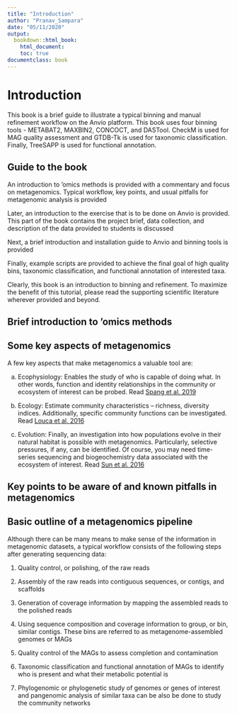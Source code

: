 ```yaml
---
title: "Introduction"
author: "Pranav_Sampara"
date: "05/11/2020"
output: 
  bookdown::html_book:
    html_document:
    toc: true
documentclass: book
---
```


# Introduction
This book is a brief guide to illustrate a typical binning and manual refinement workflow on the Anvio platform. This book uses four binning tools - METABAT2, MAXBIN2, CONCOCT, and DASTool. CheckM is used for MAG quality assessment and GTDB-Tk is used for taxonomic classification. Finally, TreeSAPP is used for functional annotation.

## Guide to the book
An introduction to 'omics methods is provided with a commentary and focus on metagenomics. Typical workflow, key points, and usual pitfalls for metagenomic analysis is provided

Later, an introduction to the exercise that is to be done on Anvio is provided. This part of the book contains the project brief, data collection, and description of the data provided to students is discussed

Next, a brief introduction and installation guide to Anvio and binning tools is provided

Finally, example scripts are provided to achieve the final goal of high quality bins, taxonomic classification, and functional annotation of interested taxa. 

Clearly, this book is an introduction to binning and refinement. To maximize the benefit of this tutorial, please read the supporting scientific literature wherever provided and beyond.

## Brief introduction to 'omics methods


## Some key aspects of metagenomics

A few key aspects that make metagenomics a valuable tool are:

a.	Ecophysiology: Enables the study of who is capable of doing what. In other words, function and identity relationships in the community or ecosystem of interest can be probed.
Read [Spang et al. 2019](https://www.nature.com/articles/s41564-019-0406-9) \n

b.	Ecology: Estimate community characteristics – richness, diversity indices. Additionally, specific community functions can be investigated.
Read [Louca et al. 2016](https://www.pnas.org/content/113/40/E5925.long) \n

c.	Evolution: Finally, an investigation into how populations evolve in their natural habitat is possible with metagenomics. Particularly, selective pressures, if any, can be identified. Of course, you may need time-series sequencing and biogeochemistry data associated with the ecosystem of interest.
Read [Sun et al. 2016](https://www.nature.com/articles/ismej2015162)
\n

## Key points to be aware of and known pitfalls in metagenomics


## Basic outline of a metagenomics pipeline

Although there can be many means to make sense of the information in metagenomic datasets, a typical workflow consists of the following steps after generating sequencing data:

1.    Quality control, or polishing, of the raw reads \n 

2.    Assembly of the raw reads into contiguous sequences, or contigs, and scaffolds \n

3.    Generation of coverage information by mapping the assembled reads to the polished reads \n
4.    Using sequence composition and coverage information to group, or bin, similar contigs. These bins are referred to as metagenome-assembled genomes or MAGs \n
5.    Quality control of the MAGs to assess completion and contamination \n
6.    Taxonomic classification and functional annotation of MAGs to identify who is present and what their metabolic potential is \n
7.    Phylogenomic or phylogenetic study of genomes or genes of interest and pangenomic analysis of similar taxa can be also be done to study the community networks \n
